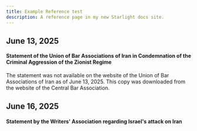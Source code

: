 ```yaml
---
title: Example Reference test
description: A reference page in my new Starlight docs site.
---
```



## June 13, 2025
#### Statement of the Union of Bar Associations of Iran in Condemnation of the Criminal Aggression of the Zionist Regime 
<Document 
originalTitle='عنوان متن اصلی به فارسی'
internalMirror="/001.pdf" 
externalLink="https://www.iran-emrooz.net/index.php/news1/121599/" >

The statement was not available on the website of the Union of Bar Associations of Iran as of June 13, 2025. This copy was downloaded from the website of the Central Bar Association.
</Document>

## June 16, 2025
#### Statement by the Writers' Association regarding Israel's attack on Iran

